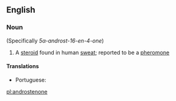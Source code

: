 ==English==

===Noun===
{{wikipedia}}
{{en-noun|-}} (Specifically ''5α-androst-16-en-4-one'')

# {{context|biochemistry|lang=en}} A [[steroid]] found in human [[sweat]]; reported to be a [[pheromone]]

====Translations====
{{trans-top|steroid found in human sweat}}
* Portuguese: {{t|pt|androstenona|f}}
{{trans-mid}}
{{trans-bottom}}

[[pl:androstenone]]